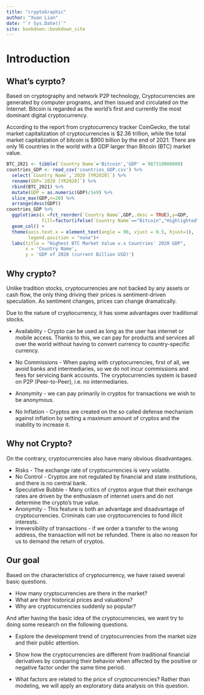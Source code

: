 ```yaml
--- 
title: "cryptoGraphic"
author: "Xuan Lian"
date: "`r Sys.Date()`"
site: bookdown::bookdown_site
---
```


# Introduction

## What's cyrpto?

  Based on cryptography and network P2P technology, Cryptocurrencies are generated by computer programs, and then issued and circulated on the Internet. Bitcoin is regarded as the world's first and currently the most dominant digital cryptocurrency.

  According to the report from cryptocurrency tracker CoinGecko, the total market capitalization of cryptocurrencies is \$2.36 trillion, while the total market capitalization of bitcoin is $900 billion by the end of 2021. There are only 16 countries in the world with a GDP larger than Bitcoin (BTC) market value.

```r
BTC_2021 <- tibble(`Country Name`='Bitcoin','GDP' = 987310000000)
countries_GDP <- read_csv('countries_GDP.csv') %>%
  select(`Country Name`,`2020 [YR2020]`) %>%
  rename(GDP=`2020 [YR2020]`) %>%
  rbind(BTC_2021) %>%
  mutate(GDP = as.numeric(GDP)/1e9) %>%
  slice_max(GDP,n=20) %>%
  arrange(desc(GDP))
countries_GDP %>%
  ggplot(aes(x =fct_reorder(`Country Name`,GDP,.desc = TRUE),y=GDP,
             fill=factor(ifelse(`Country Name`=="Bitcoin","Highlighted","Normal")))) +
  geom_col() +
  theme(axis.text.x = element_text(angle = 90, vjust = 0.5, hjust=1),
        legend.position = "none")+
  labs(title = "Highest BTC Market Value v.s Countries' 2020 GDP",
       x = 'Country Name',
       y = 'GDP of 2020 (current Billion USD)')
```


## Why crypto?

Unlike tradition stocks, cryptocurrencies are not backed by any assets or cash flow, the only thing driving their prices is sentiment-driven speculation. As sentiment changes, prices can  change dramatically.

Due to the nature of cryptocurrency, it has some advantages over traditional stocks.

- Availability - Crypto can be used as long as the user has internet or mobile access. Thanks to this, we can pay for products and services all over the world without having to convert currency to country-specific currency.

- No Commissions - When paying with cryptocurrencies, first of all, we avoid banks and intermediaries, so we do not incur commissions and fees for servicing bank accounts. The cryptocurrencies system is based on P2P (Peer-to-Peer), i.e. no intermediaries.

- Anonymity - we can pay primarily in cryptos for transactions we wish to be anonymous.

- No Inflation - Cryptos are created on the so called defense mechanism against inflation by setting a maximum amount of cryptos and the inability to increase it.

## Why not Crypto?

On the contrary, cryptocurrencies also have many obvious disadvantages.

- Risks - The exchange rate of cryptocurrencies is very volatile.
- No Control - Cryptos are not regulated by financial and state institutions, and there is no central bank.
- Speculative Bubble - Many critics of cryptos argue that their exchange rates are driven by the enthusiasm of internet users and do not determine the crypto's true value.
- Anonymity - This feature is both an advantage and disadvantage of cryptocurrencies. Criminals can use cryptocurrencies to fund illicit interests.
- Irreversibility of transactions - if we order a transfer to the wrong address, the transaction will not be refunded. There is also no reason for us to demand the return of cryptos.

## Our goal

Based on the characteristics of cryptocurrency, we have raised several basic questions.

- How many cryptocurrencies are there in the market?
- What are their historical prices and valuations?
- Why are cryptocurrencies suddenly so popular?

And after having the basic idea of the cryptocurrencies, we want try to doing some research on the following questions.

- Explore the development trend of cryptocurrencies from the market size and their public attention. 

- Show how the cryptocurrencies are different from traditional financial derivatives by comparing their behavior when affected by the positive or negative factor under the same time period. 

- What factors are related to the price of cryptocurrencies? Rather than modeling, we will apply an exploratory data analysis on this question. 